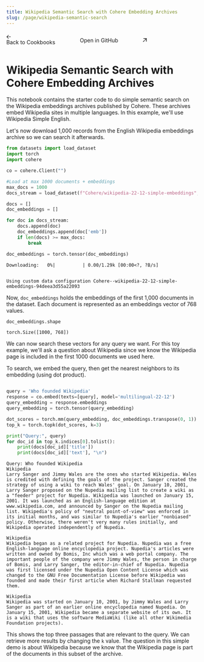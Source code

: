 ```yaml
---
title: Wikipedia Semantic Search with Cohere Embedding Archives
slug: /page/wikipedia-semantic-search
---
```


<div class="cookbook-nav-container">
  <a href="/page/cookbooks" class="back-button pt-10 group inline-block cursor-pointer font-medium " rel="noreferrer"
    target="_self">
    <div class="pr-1 inline-block group-hover:no-underline">
      <svg width="11.8" height="11" viewBox="0 0 14 13" fill="none" xmlns="http://www.w3.org/2000/svg">
        <path
          d="M1.1554 7.20808C1.35066 7.40335 1.66724 7.40335 1.8625 7.20808L7.18477 1.88582C7.38003 1.69055 7.38003 1.37397 7.18477 1.17871L6.83121 0.825157C6.63595 0.629895 6.31937 0.629896 6.12411 0.825157L0.801842 6.14742C0.60658 6.34269 0.60658 6.65927 0.801842 6.85453L1.1554 7.20808Z"
          fill="currentColor" />
        <path
          d="M1.1554 5.79226C1.35066 5.597 1.66724 5.597 1.8625 5.79226L7.18477 11.1145C7.38003 11.3098 7.38003 11.6264 7.18477 11.8216L6.83121 12.1752C6.63595 12.3705 6.31937 12.3705 6.12411 12.1752L0.801842 6.85292C0.60658 6.65766 0.60658 6.34108 0.801842 6.14582L1.1554 5.79226Z"
          fill="currentColor" />
        <path
          d="M2.52491 6.23674C2.52492 5.9606 2.74878 5.73675 3.02491 5.73675H6.28412C6.4513 5.73675 6.60742 5.8203 6.70015 5.95941L7.03347 6.45941C7.25499 6.79169 7.01679 7.23675 6.61745 7.23675H3.0249C2.74876 7.23675 2.5249 7.01289 2.5249 6.73674L2.52491 6.23674Z"
          fill="currentColor" />
        <path
          d="M13.5517 6.73676C13.5517 7.0129 13.3278 7.23675 13.0517 7.23675H8.79246C8.62528 7.23675 8.46916 7.1532 8.37643 7.0141L8.04311 6.5141C7.8216 6.18182 8.05979 5.73675 8.45914 5.73675H13.0517C13.3278 5.73675 13.5517 5.96062 13.5517 6.23676L13.5517 6.73676Z"
          fill="currentColor" />
      </svg>
    </div>
    Back to Cookbooks
  </a>

  <a href=https://github.com/cohere-ai/notebooks/blob/main/notebooks/Wikipedia_Semantic_Search_With_Cohere_Embeddings_Archives.ipynb class="github-button pt-10 group inline-block cursor-pointer font-medium " rel="noreferrer"
    target="_blank">
    Open in GitHub
    <div class="pl-1 inline-block group-hover:no-underline">
      <svg width="14" height="10" viewBox="0 0 14 10" fill="none" xmlns="http://www.w3.org/2000/svg">
        <path
          d="M8.63218 0.366821C8.35604 0.366821 8.13218 0.590679 8.13218 0.866821V8.39364C8.13218 8.66978 8.35604 8.89364 8.63218 8.89364H9.13218C9.40832 8.89364 9.63218 8.66978 9.63218 8.39364V0.866821C9.63218 0.590678 9.40832 0.366821 9.13218 0.366821H8.63218Z"
          fill="currentColor" />
        <path
          d="M9.63332 1.36796C9.63332 1.6441 9.40946 1.86796 9.13332 1.86796H1.6065C1.33035 1.86796 1.1065 1.6441 1.1065 1.36796V0.867956C1.1065 0.591813 1.33035 0.367956 1.6065 0.367956H9.13332C9.40946 0.367956 9.63332 0.591813 9.63332 0.867956V1.36796Z"
          fill="currentColor" />
        <path
          d="M8.35063 2.02206C8.54588 2.21732 8.54588 2.5339 8.35062 2.72916L6.04601 5.03377C5.9278 5.15198 5.75833 5.20329 5.59439 5.1705L5.00515 5.05264C4.61356 4.97432 4.46728 4.49118 4.74966 4.2088L7.28997 1.66849C7.48523 1.47323 7.80182 1.47323 7.99708 1.6685L8.35063 2.02206Z"
          fill="currentColor" />
        <path
          d="M0.199967 9.46558C0.0047119 9.27032 0.0047151 8.95374 0.199974 8.75848L3.21169 5.74677C3.3299 5.62855 3.49938 5.57724 3.66331 5.61003L4.25256 5.72789C4.64414 5.80621 4.79042 6.28935 4.50804 6.57173L1.26063 9.81915C1.06536 10.0144 0.748774 10.0144 0.553513 9.81914L0.199967 9.46558Z"
          fill="currentColor" />
      </svg>
    </div>
  </a>
</div>

<div>
  <h1>Wikipedia Semantic Search with Cohere Embedding Archives</h1>
</div>

<style>
  .header {
    padding: 9px 0 17px 0;
    display: flex;
    flex-direction: column;
  }

  a[href],
  .field-description a:not([href=""]),
  .markdown-body a[href],
  .markdown-body a:not([href=""]) {
    text-decoration: none;
  }

  #content {
    padding: 0 32px;
  }

  #content-head {
    display: none;
  }

  .guide-page-title {
    font-size: 29px !important;
  }

  .back-button .github-button {
    border-radius: 0 !important;
    border-width: 0 !important;
    background-color: inherit !important;
  }

  .cookbook-nav-container {
    display: flex;
    flex-direction: row;
    justify-content: space-between;
    align-items: center;
  }

  @media only screen and (min-width: 620px) {
    .guide-page-title {
      width: 70%;
    }

    .header {
      display: flex;
      flex-direction: row;
      align-items: center;
      justify-content: space-between;
      padding: 9px 0 17px 0;
    }

    .git--button {
      width: 145px !important;
      display: flex;
      flex-direction: row;
      justify-content: center;
      align-items: center;
      padding: 8px 16px;

      width: 154px;
      height: 35px;

      background: #D4D9D4;
      border: 1px solid #9DAAA4;
      border-radius: 6px;
    }
  }


  @media only screen and (min-width: 1024px) {
    .guide-page-title {
      font-size: 46px !important;
    }

    .header {
      padding: 9px 0 32px 0;
    }
  }
</style>

This notebook contains the starter code to do simple [semantic search](https://txt.cohere.ai/what-is-semantic-search/) on the [Wikipedia embeddings archives](https://txt.cohere.ai/embedding-archives-wikipedia/) published by Cohere. These archives embed Wikipedia sites in multiple languages. In this example, we'll use [Wikipedia Simple English](https://huggingface.co/datasets/Cohere/wikipedia-22-12-simple-embeddings). 

Let's now download 1,000 records from the English Wikipedia embeddings archive so we can search it afterwards.


```python
from datasets import load_dataset
import torch
import cohere

co = cohere.Client("")  

#Load at max 1000 documents + embeddings
max_docs = 1000
docs_stream = load_dataset(f"Cohere/wikipedia-22-12-simple-embeddings", split="train", streaming=True)

docs = []
doc_embeddings = []

for doc in docs_stream:
    docs.append(doc)
    doc_embeddings.append(doc['emb'])
    if len(docs) >= max_docs:
        break

doc_embeddings = torch.tensor(doc_embeddings)
```


    Downloading:   0%|          | 0.00/1.29k [00:00<?, ?B/s]


    Using custom data configuration Cohere--wikipedia-22-12-simple-embeddings-94deea3d55a22093


Now, `doc_embeddings` holds the embeddings of the first 1,000 documents in the dataset. Each document is represented as an [embeddings vector](https://txt.cohere.ai/sentence-word-embeddings/) of 768 values.


```python
doc_embeddings.shape
```




    torch.Size([1000, 768])



We can now search these vectors for any query we want. For this toy example, we'll ask a question about Wikipedia since we know the Wikipedia page is included in the first 1000 documents we used here.

To search, we embed the query, then get the nearest neighbors to its embedding (using dot product).


```python

query = 'Who founded Wikipedia'
response = co.embed(texts=[query], model='multilingual-22-12')
query_embedding = response.embeddings 
query_embedding = torch.tensor(query_embedding)

dot_scores = torch.mm(query_embedding, doc_embeddings.transpose(0, 1))
top_k = torch.topk(dot_scores, k=3)

print("Query:", query)
for doc_id in top_k.indices[0].tolist():
    print(docs[doc_id]['title'])
    print(docs[doc_id]['text'], "\n")

```

    Query: Who founded Wikipedia
    Wikipedia
    Larry Sanger and Jimmy Wales are the ones who started Wikipedia. Wales is credited with defining the goals of the project. Sanger created the strategy of using a wiki to reach Wales' goal. On January 10, 2001, Larry Sanger proposed on the Nupedia mailing list to create a wiki as a "feeder" project for Nupedia. Wikipedia was launched on January 15, 2001. It was launched as an English-language edition at www.wikipedia.com, and announced by Sanger on the Nupedia mailing list. Wikipedia's policy of "neutral point-of-view" was enforced in its initial months, and was similar to Nupedia's earlier "nonbiased" policy. Otherwise, there weren't very many rules initially, and Wikipedia operated independently of Nupedia. 
    
    Wikipedia
    Wikipedia began as a related project for Nupedia. Nupedia was a free English-language online encyclopedia project. Nupedia's articles were written and owned by Bomis, Inc which was a web portal company. The important people of the company were Jimmy Wales, the person in charge of Bomis, and Larry Sanger, the editor-in-chief of Nupedia. Nupedia was first licensed under the Nupedia Open Content License which was changed to the GNU Free Documentation License before Wikipedia was founded and made their first article when Richard Stallman requested them. 
    
    Wikipedia
    Wikipedia was started on January 10, 2001, by Jimmy Wales and Larry Sanger as part of an earlier online encyclopedia named Nupedia. On January 15, 2001, Wikipedia became a separate website of its own. It is a wiki that uses the software MediaWiki (like all other Wikimedia Foundation projects). 
    


This shows the top three passages that are relevant to the query. We can retrieve more results by changing the `k` value. The question in this simple demo is about Wikipedia because we know that the Wikipedia page is part of the documents in this subset of the archive.

